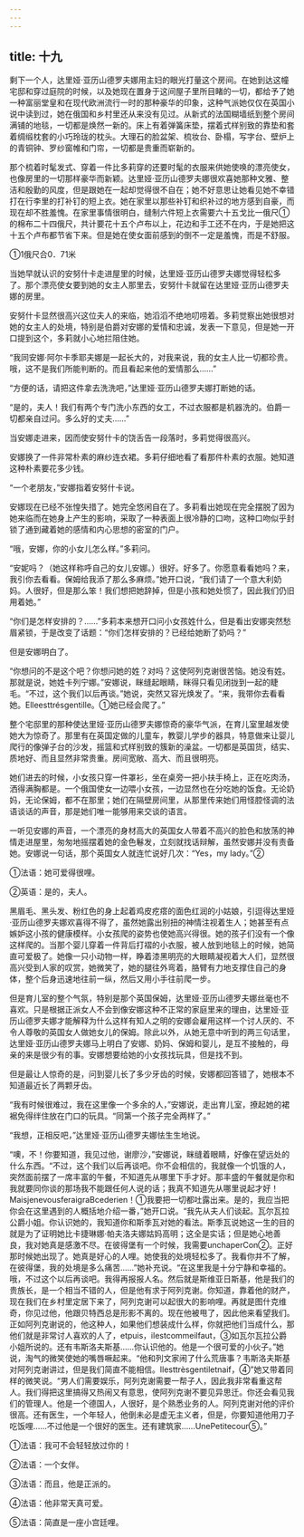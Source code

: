 ```yaml
---
---
---
```

title: 十九
---



剩下一个人，达里娅·亚历山德罗夫娜用主妇的眼光打量这个房间。在她到达这幢宅邸和穿过庭院的时候，以及她现在置身于这间屋子里所目睹的一切，都给予了她一种富丽堂皇和在现代欧洲流行一时的那种豪华的印象，这种气派她仅仅在英国小说中读到过，她在俄国和乡村里还从来没有见过。从新式的法国糊墙纸到整个房间满铺的地毯，一切都是焕然一新的。床上有着弹簧床垫，摆着式样别致的靠垫和套着绸缎枕套的小巧玲珑的枕头。大理石的脸盆架、梳妆台、卧榻，写字台、壁炉上的青铜钟、罗纱窗帷和门帘，一切都是贵重而崭新的。

那个梳着时髦发式、穿着一件比多莉穿的还要时髦的衣服来供她使唤的漂亮使女，也像房里的一切那样豪华而新颖。达里娅·亚历山德罗夫娜很欢喜她那种文雅、整洁和殷勤的风度，但是跟她在一起却觉得很不自在；她不好意思让她看见她不幸错打在行李里的打补钉的短上衣。她在家里以那些补钉和织补过的地方感到自豪，而现在却不胜羞愧。在家里事情很明白，缝制六件短上衣需要六十五戈比一俄尺①的棉布二十四俄尺，共计要花十五个卢布以上，花边和手工还不在内，于是她把这十五个卢布都节省下来。但是她在使女面前感到的倒不一定是羞愧，而是不舒服。



①1俄尺合0．71米

当她早就认识的安努什卡走进屋里的时候，达里娅·亚历山德罗夫娜觉得轻松多了。那个漂亮使女要到她的女主人那里去，安努什卡就留在达里娅·亚历山德罗夫娜的房里。

安努什卡显然很高兴这位夫人的来临，她滔滔不绝地叨唠着。多莉觉察出她很想对她的女主人的处境，特别是伯爵对安娜的爱情和忠诚，发表一下意见，但是她一开口提到这个，多莉就小心地拦阻住她。

“我同安娜·阿尔卡季耶夫娜是一起长大的，对我来说，我的女主人比一切都珍贵。哦，这不是我们所能判断的。而且看起来他的爱情那么……”

“方便的话，请把这件拿去洗洗吧，”达里娅·亚历山德罗夫娜打断她的话。

“是的，夫人！我们有两个专门洗小东西的女工，不过衣服都是机器洗的。伯爵一切都亲自过问。多么好的丈夫……”

当安娜走进来，因而使安努什卡的饶舌告一段落时，多莉觉得很高兴。

安娜换了一件非常朴素的麻纱连衣裙。多莉仔细地看了看那件朴素的衣服。她知道这种朴素要花多少钱。

“一个老朋友，”安娜指着安努什卡说。

安娜现在已经不张惶失措了。她完全悠闲自在了。多莉看出她现在完全摆脱了因为她来临而在她身上产生的影响，采取了一种表面上很冷静的口吻，这种口吻似乎封锁了通到藏着她的感情和内心思想的密室的门户。

“哦，安娜，你的小女儿怎么样。”多莉问。

“安妮吗？（她这样称呼自己的女儿安娜。）很好。好多了。你愿意看看她吗？来，我引你去看看。保姆给我添了那么多麻烦。”她开口说，“我们请了一个意大利奶妈。人很好，但是那么笨！我们想把她辞掉，但是小孩和她处惯了，因此我们仍旧用着她。”

“你们是怎样安排的？……”多莉本来想开口问小女孩姓什么，但是看出安娜突然愁眉紧锁，于是改变了话题：“你们怎样安排的？已经给她断了奶吗？”

但是安娜明白了。

“你想问的不是这个吧？你想问她的姓？对吗？这使阿列克谢很苦恼。她没有姓。那就是说，她姓卡列宁娜。”安娜说，眯缝起眼睛，眯得只看见闭拢到一起的睫毛。“不过，这个我们以后再谈。”她说，突然又容光焕发了。“来，我带你去看看她。Elleesttrésgentille。①她已经会爬了。”

整个宅邸里的那种使达里娅·亚历山德罗夫娜惊奇的豪华气派，在育儿室里越发使她大为惊奇了。那里有在英国定做的儿童车，教婴儿学步的器具，特意做来让婴儿爬行的像弹子台的沙发，摇篮和式样别致的簇新的澡盆。一切都是英国货，结实、质地好、而且显然非常贵重。房间宽敞、高大、而且很明亮。

她们进去的时候，小女孩只穿一件罩衫，坐在桌旁一把小扶手椅上，正在吃肉汤，洒得满胸都是。一个俄国使女一边喂小女孩，一边显然也在分吃她的饭食。无论奶妈，无论保姆，都不在那里；她们在隔壁房间里，从那里传来她们用怪腔怪调的法语谈话的声音，那是她们唯一能够用来交谈的语言。

一听见安娜的声音，一个漂亮的身材高大的英国女人带着不高兴的脸色和放荡的神情走进屋里，匆匆地摇摆着她的金色鬈发，立刻就找话辩解，虽然安娜并没有责备她。安娜说一句话，那个英国女人就连忙说好几次：“Yes，my lady。”②



①法语：她可爱得很哩。

②英语：是的，夫人。

黑眉毛、黑头发、粉红色的身上起着鸡皮疙瘩的面色红润的小姑娘，引逗得达里娅·亚历山德罗夫娜欢喜得不得了，虽然她露出别扭的神情注视着生人；她甚至有点嫉妒这小孩的健康模样。小女孩爬的姿势也使她高兴得很。她的孩子们没有一个像这样爬的。当那个婴儿穿着一件背后打褶的小衣服，被人放到地毯上的时候，她简直可爱极了。她像一只小动物一样，睁着漆黑明亮的大眼睛凝视着大人们，显然很高兴受到人家的叹赏，她微笑了，她的腿往外弯着，胳臂有力地支撑住自己的身体，整个后身迅速地往前一纵，然后又用小手往前爬一步。

但是育儿室的整个气氛，特别是那个英国保姆，达里娅·亚历山德罗夫娜丝毫也不喜欢。只是根据正派女人不会到像安娜这种不正常的家庭里来的理由，达里娅·亚历山德罗夫娜才能解释为什么这样有知人之明的安娜会雇用这样一个讨人厌的、不令人尊敬的英国女人做她女儿的保姆。除此以外，从她无意中听到的两三句话里，达里娅·亚历山德罗夫娜马上明白了安娜、奶妈、保姆和婴儿，是互不接触的，母亲的来是很少有的事。安娜想要给她的小女孩找玩具，但是找不到。

但是最让人惊奇的是，问到婴儿长了多少牙齿的时候，安娜都回答错了，她根本不知道最近长了两颗牙齿。

“我有时候很难过，我在这里像一个多余的人，”安娜说，走出育儿室，撩起她的裙裾免得绊住放在门口的玩具。“同第一个孩子完全两样了。”

“我想，正相反吧，”达里娅·亚历山德罗夫娜怯生生地说。

“噢，不！你要知道，我见过他，谢廖沙，”安娜说，眯缝着眼睛，好像在望远处的什么东西。“不过，这个我们以后再谈吧。你不会相信的，我就像一个饥饿的人，突然面前摆了一席丰富的午餐，不知道先从哪里下手才好。那丰盛的午餐就是你和我就要同你谈的那场我不能跟任何人说的话；我真不知道先从哪里说起才好！MaisjenevousferaigraBcederien！①我要把一切都吐露出来。是的，我应当把你会在这里遇到的人概括地介绍一番，”她开口说。“我先从夫人们谈起。瓦尔瓦拉公爵小姐。你认识她的，我知道你和斯季瓦对她的看法。斯季瓦说她这一生的目的就是为了证明她比卡捷琳娜·帕夫洛夫娜姑妈高明；这全是实话；但是她心地善良，我对她真是感激不尽。在彼得堡有一个时候，我需要unchaperCon②。正好那时候她出现了。她真是好心的人哩。她使我的处境轻松多了。我看你并不了解，在彼得堡，我的处境是多么痛苦……”她补充说。“在这里我是十分宁静和幸福的。哦，不过这个以后再谈吧。我得再报报人名。然后就是斯维亚日斯基，他是我们的贵族长，是一个相当不错的人，但是他有求于阿列克谢。你知道，靠着他的财产，现在我们在乡村里定居下来了，阿列克谢可以起很大的影响哩。再就是图什克维奇，你见过他，他跟贝特西总是形影不离的。现在他被甩了，因此他来看望我们。正如阿列克谢说的，他这种人，如果他们想装成什么样，你就把他们当成什么，那他们就是非常讨人喜欢的人了，etpuis，ilestcommeilfaut，③如瓦尔瓦拉公爵小姐所说的。还有韦斯洛夫斯基……你认识他的。他是一个很可爱的小伙子。”她说，淘气的微笑使她的嘴唇噘起来。“他和列文家闹了什么荒唐事？韦斯洛夫斯基对阿列克谢讲过，但是我们简直不能相信。Ilesttrèsgentiletnaif，④”她又带着同样的微笑说。“男人们需要娱乐，阿列克谢需要一帮子人，因此我非常看重这帮人。我们得把这里搞得又热闹又有意思，使阿列克谢不要见异思迁。你还会看见我们的管理人。他是一个德国人，人很好，是个熟悉业务的人。阿列克谢对他的评价很高。还有医生，一个年轻人，他倒未必是虚无主义者，但是，你要知道他用刀子吃饭哩……不过他是一个很好的医生。还有建筑家……UnePetitecour⑤。”



①法语：我可不会轻轻放过你的！

②法语：一个女伴。

③法语：而且，他是正派的。

④法语：他非常天真可爱。

⑤法语：简直是一座小宫廷哩。